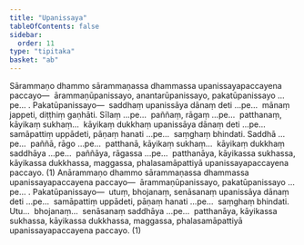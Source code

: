 ```yaml
---
title: "Upanissaya"
tableOfContents: false
sidebar:
  order: 11
type: "tipitaka"
basket: "ab"
---
```



<DynamicBreadcrumb />

<Division number="33">

<Paragraph number="2385">
Sārammaṇo dhammo sārammaṇassa dhammassa upanissayapaccayena paccayo—  ārammaṇūpanissayo, anantarūpanissayo, pakatūpanissayo …pe… . <Emphasis>Pakatūpanissayo</Emphasis>—  saddhaṃ upanissāya dānaṃ deti …pe…  mānaṃ jappeti, diṭṭhiṃ gaṇhāti. Sīlaṃ …pe…  paññaṃ, rāgaṃ …pe…  patthanaṃ, kāyikaṃ sukhaṃ…  kāyikaṃ dukkhaṃ upanissāya dānaṃ deti …pe…  samāpattiṃ uppādeti, pāṇaṃ hanati …pe…  saṃghaṃ bhindati. Saddhā …pe…  paññā, rāgo …pe…  patthanā, kāyikaṃ sukhaṃ…  kāyikaṃ dukkhaṃ saddhāya …pe…  paññāya, rāgassa …pe…  patthanāya, kāyikassa sukhassa, kāyikassa dukkhassa, maggassa, phalasamāpattiyā upanissayapaccayena paccayo. (1)
</Paragraph>

<Paragraph number="2386">
Anārammaṇo dhammo sārammaṇassa dhammassa upanissayapaccayena paccayo—  ārammaṇūpanissayo, pakatūpanissayo …pe… . <Emphasis>Pakatūpanissayo</Emphasis>—  utuṃ, bhojanaṃ, senāsanaṃ upanissāya dānaṃ deti …pe…  samāpattiṃ uppādeti, pāṇaṃ hanati …pe…  saṃghaṃ bhindati. Utu…  bhojanaṃ…  senāsanaṃ saddhāya …pe…  patthanāya, kāyikassa sukhassa, kāyikassa dukkhassa, maggassa, phalasamāpattiyā upanissayapaccayena paccayo. (1)
</Paragraph>
</Division>